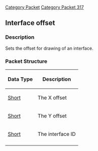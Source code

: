 [[Category Packet]]
[[Category Packet 317]]
{{packet|name=Interface offset|description=Sets the offset for drawing of an interface|opcode=70|type=Fixed|length=6|revision=317}}
== Interface offset ==

=== Description ===

Sets the offset for drawing of an interface.

=== Packet Structure ===
{|border=2
! Data Type
! Description
|-
| [[Data Types#Standard data types|Short]]
| The X offset
|-
| [[Data Types#Standard data types|Short]]
| The Y offset
|-
| [[Data Types#Standard data types|Short]]
| The interface ID
|-
|}